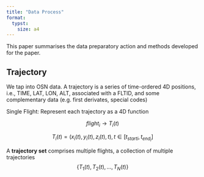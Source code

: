 ```yaml
---
title: "Data Process"
format: 
  typst:
    size: a4
---
```


This paper summarises the data preparatory action and methods developed for the paper.

## Trajectory

We tap into OSN data. A trajectory is a series of time-ordered 4D positions, i.e., TIME, LAT, LON, ALT, associated with a FLTID, and some complementary data (e.g. first derivates, special codes)

Single Flight: Represent each trajectory as a 4D function

$$flight_i \rightarrow T_i(t)$$

$$
T_i(t)=(x_i(t),y_i(t),z_i(t),t), 
t \in [t_{start i},t_{end_i}]
$$

A **trajectory set** comprises multiple flights, a collection of multiple trajectories
$$\{T_1(t), T_2(t), ... ,T_N(t)\}$$

